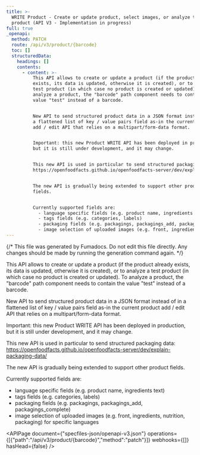 ```yaml
---
title: >-
  WRITE Product - Create or update product, select images, or analyze test
  product (API V3 - Implementation in progress)
full: true
_openapi:
  method: PATCH
  route: /api/v3/product/{barcode}
  toc: []
  structuredData:
    headings: []
    contents:
      - content: >-
          This API allows to create or update a product (if the product already
          exists, its data is updated, otherwise it is created), or to analyze a
          test product (in which case no product is created or updated). To
          analyze a product, the "barcode" path component needs to contain the
          value "test" instead of a barcode.


          New API to send structured product data in a JSON format instead of in
          a flattened list of key / value pairs field as-in the current product
          add / edit API that relies on a multipart/form-data format.


          Important: this new Product WRITE API has been deployed in production,
          but it is still under development, and it may change.


          This new API is used in particular to send structured packaging data:
          https://openfoodfacts.github.io/openfoodfacts-server/dev/explain-packaging-data/


          The new API is gradually being extended to support other product
          fields.


          Currently supported fields are:
            - language specific fields (e.g. product name, ingredients text)
            - tags fields (e.g. categories, labels)
            - packaging fields (e.g. packagings, packagings_add, packagings_complete)
            - image selection of uploaded images (e.g. front, ingredients, nutrition, packaging) for specific languages
---
```


{/* This file was generated by Fumadocs. Do not edit this file directly. Any changes should be made by running the generation command again. */}

This API allows to create or update a product (if the product already exists, its data is updated, otherwise it is created), or to analyze a test product (in which case no product is created or updated). To analyze a product, the "barcode" path component needs to contain the value "test" instead of a barcode.

New API to send structured product data in a JSON format instead of in a flattened list of key / value pairs field as-in the current product add / edit API that relies on a multipart/form-data format.

Important: this new Product WRITE API has been deployed in production, but it is still under development, and it may change.

This new API is used in particular to send structured packaging data: https://openfoodfacts.github.io/openfoodfacts-server/dev/explain-packaging-data/

The new API is gradually being extended to support other product fields.

Currently supported fields are:
  - language specific fields (e.g. product name, ingredients text)
  - tags fields (e.g. categories, labels)
  - packaging fields (e.g. packagings, packagings_add, packagings_complete)
  - image selection of uploaded images (e.g. front, ingredients, nutrition, packaging) for specific languages

<APIPage document={"specfiles-json/openapi-v3.json"} operations={[{"path":"/api/v3/product/{barcode}","method":"patch"}]} webhooks={[]} hasHead={false} />